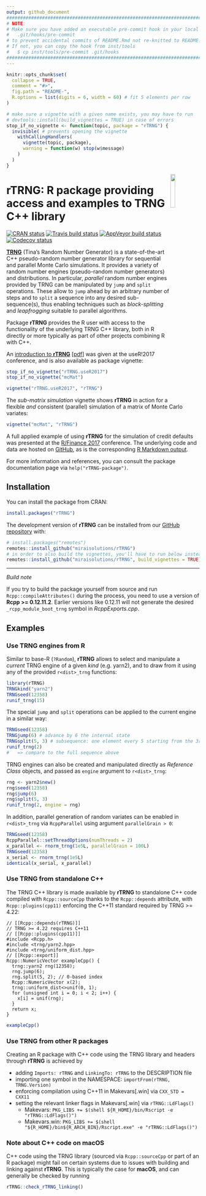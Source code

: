 ```yaml
---
output: github_document
################################################################################
# NOTE: 
# Make sure you have added an executable pre-commit hook in your local checkout 
#   .git/hooks/pre-commit
# to prevent accidental commits of README.Rmd not re-knitted to README.md.
# If not, you can copy the hook from inst/tools
#   $ cp inst/tools/pre-commit .git/hooks
################################################################################
---
```


<!-- README.md is generated from README.Rmd. Please edit that file -->


```r
knitr::opts_chunk$set(
  collapse = TRUE,
  comment = "#>",
  fig.path = "README-",
  R.options = list(digits = 6, width = 60) # fit 5 elements per row
)
```
```r
# make sure a vignette with a given name exists, you may have to run
# devtools::install(build_vignettes = TRUE) in case of errors
stop_if_no_vignette <- function(topic, package = "rTRNG") {
  invisible( # prevents opening the vignette
    withCallingHandlers(
      vignette(topic, package),
      warning = function(w) stop(w$message)
    )
  )
}
```

<img src="man/figures/rTRNG.svg" align="right" width="15%" height="15%"/>

# rTRNG: R package providing access and examples to TRNG C++ library

[![CRAN status](http://www.r-pkg.org/badges/version/rTRNG)](https://cran.r-project.org/package=rTRNG)
[![Travis build status](https://travis-ci.org/miraisolutions/rTRNG.svg?branch=master)](https://travis-ci.org/miraisolutions/rTRNG)
[![AppVeyor build status](https://ci.appveyor.com/api/projects/status/github/miraisolutions/rTRNG?branch=master&svg=true)](https://ci.appveyor.com/project/riccardoporreca/rtrng)
[![Codecov status](https://img.shields.io/codecov/c/github/miraisolutions/rTRNG/master.svg)](https://codecov.io/github/miraisolutions/rTRNG?branch=master)

**[TRNG](https://numbercrunch.de/trng/)** (Tina's Random Number Generator) is a
state-of-the-art C++ pseudo-random number generator library for sequential and
parallel Monte Carlo simulations. It provides a variety of random number engines
(pseudo-random number generators) and distributions. In particular, *parallel*
random number engines provided by TRNG can be manipulated by `jump` and `split`
operations. These allow to `jump` ahead by an arbitrary number of steps and to
`split` a sequence into any desired sub-sequence(s), thus enabling techniques
such as *block-splitting* and *leapfrogging* suitable to parallel algorithms.

Package **rTRNG** provides the R user with access to the functionality of the
underlying TRNG C++ library, both in R directly or more typically as part of
other projects combining R with C++.

An
[introduction to **rTRNG**](https://user2017.sched.com/event/Axpj/rtrng-advanced-parallel-random-number-generation-in-r)
[[pdf](http://schd.ws/hosted_files/user2017/93/Mirai.rTRNG.useR2017.pdf)]
was given at the useR!2017 conference, and is also available as package
vignette:
```r
stop_if_no_vignette("rTRNG.useR2017")
stop_if_no_vignette("mcMat")
```
```r
vignette("rTRNG.useR2017", "rTRNG")
```

The *sub-matrix simulation* vignette shows **rTRNG** in action for a flexible
*and* consistent (parallel) simulation of a matrix of Monte Carlo variates:
```r
vignette("mcMat", "rTRNG")
```

A full applied example of using **rTRNG** for the simulation of credit defaults
was presented at the
[R/Finance 2017](http://past.rinfinance.com/agenda/2017/talk/RiccardoPorreca.pdf)
conference. The underlying code and data are hosted on [GitHub](https://github.com/miraisolutions/PortfolioRiskMC),
as is the corresponding
[R Markdown output](https://rawgit.com/miraisolutions/PortfolioRiskMC/master/RinFinance2017/PortfolioSimAndRiskBig.html).

For more information and references, you can consult the package documentation
page via `help("rTRNG-package")`.


## Installation

You can install the package from CRAN:
```r
install.packages("rTRNG")
```

The development version of **rTRNG** can be installed from our 
[GitHub repository](https://github.com/miraisolutions/rTRNG) with:
```r
# install.packages("remotes")
remotes::install_github("miraisolutions/rTRNG")
# in order to also build the vignettes, you'll have to run below instead
remotes::install_github("miraisolutions/rTRNG", build_vignettes = TRUE)
```

----

*Build note*

If you try to build the package yourself from source and run
`Rcpp::compileAttributes()` during the process, you need to use a version of
**Rcpp >= 0.12.11.2**. Earlier versions like 0.12.11 will not generate the
desired `_rcpp_module_boot_trng` symbol in *RcppExports.cpp*.


## Examples 

### Use TRNG engines from R

Similar to base-R (`?Random`), **rTRNG** allows to select and manipulate a
*current* TRNG engine of a given *kind* (e.g. yarn2), and to draw from it using
any of the provided `r<dist>_trng` functions:
```r
library(rTRNG)
TRNGkind("yarn2") 
TRNGseed(12358)
runif_trng(15)
```
The special `jump` and `split` operations can be applied to the current
engine in a similar way:
```r
TRNGseed(12358)
TRNGjump(6) # advance by 6 the internal state
TRNGsplit(5, 3) # subsequence: one element every 5 starting from the 3rd
runif_trng(2)
#   => compare to the full sequence above
```

TRNG engines can also be created and manipulated directly as *Reference Class*
objects, and passed as `engine` argument to `r<dist>_trng`:
```r
rng <- yarn2$new()
rng$seed(12358)
rng$jump(6)
rng$split(5, 3)
runif_trng(2, engine = rng)
```

In addition, parallel generation of random variates can be enabled in
`r<dist>_trng` via `RcppParallel` using argument `parallelGrain > 0`:
```r
TRNGseed(12358)
RcppParallel::setThreadOptions(numThreads = 2)
x_parallel <- rnorm_trng(1e5L, parallelGrain = 100L)
TRNGseed(12358)
x_serial <- rnorm_trng(1e5L)
identical(x_serial, x_parallel)
```

### Use TRNG from standalone C++

The TRNG C++ library is made available by **rTRNG** to standalone C++ code
compiled with `Rcpp::sourceCpp` thanks to the `Rcpp::depends` attribute, with
`Rcpp::plugins(cpp11)` enforcing the C++11 standard required by TRNG >= 4.22:

```Rcpp
// [[Rcpp::depends(rTRNG)]]
// TRNG >= 4.22 requires C++11
// [[Rcpp::plugins(cpp11)]]
#include <Rcpp.h>
#include <trng/yarn2.hpp>
#include <trng/uniform_dist.hpp>
// [[Rcpp::export]]
Rcpp::NumericVector exampleCpp() {
  trng::yarn2 rng(12358);
  rng.jump(6);
  rng.split(5, 2); // 0-based index
  Rcpp::NumericVector x(2);
  trng::uniform_dist<>unif(0, 1);
  for (unsigned int i = 0; i < 2; i++) {
    x[i] = unif(rng);
  }
  return x;
}
```
```r
exampleCpp()
```

### Use TRNG from other R packages

Creating an R package with C++ code using the TRNG library and headers through
**rTRNG** is achieved by

- adding `Imports: rTRNG` and `LinkingTo: rTRNG` to the DESCRIPTION file
- importing one symbol in the NAMESPACE: `importFrom(rTRNG, TRNG.Version)`
- enforcing compilation using C++11 in Makevars[.win] via `CXX_STD = CXX11`
- setting the relevant linker flags in Makevars[.win] via `rTRNG::LdFlags()`
    - Makevars: `PKG_LIBS += $(shell ${R_HOME}/bin/Rscript -e "rTRNG::LdFlags()")`
    - Makevars.win: `PKG_LIBS += $(shell "${R_HOME}/bin${R_ARCH_BIN}/Rscript.exe" -e "rTRNG::LdFlags()")`

### Note about C++ code on macOS

C++ code using the TRNG library (sourced via `Rcpp::sourceCpp` or part of an R
package) might fail on certain systems due to issues with building and linking
against **rTRNG**. This is typically the case for  **macOS**, and can generally be checked by running

```r
rTRNG::check_rTRNG_linking()
```
